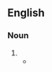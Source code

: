 ==English==

===Noun===
{{head|en|noun form}}

# {{plural of|en|microenvironment}}
#* {{RQ:Schuster Hepaticae|volume=V|page=3-4|text=As with the Lejeuneaceae, this pattern of massive speciation appears to be correlated with the Cretaceous explosion of the angiosperms and the simultaneous creation of a host of new '''microenvironments''', differing in humidity, light intensity, texture, etc.}}